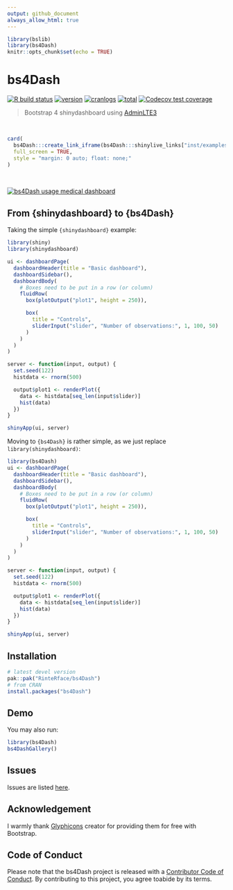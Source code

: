 ```yaml
---
output: github_document
always_allow_html: true
---
```


```r
library(bslib)
library(bs4Dash)
knitr::opts_chunk$set(echo = TRUE)
```

# bs4Dash 

[![R build status](https://github.com/RinteRface/bs4Dash/workflows/R-CMD-check/badge.svg)](https://github.com/RinteRface/bs4Dash/actions)
[![version](https://www.r-pkg.org/badges/version/bs4Dash)](https://CRAN.R-project.org/package=bs4Dash)
[![cranlogs](https://cranlogs.r-pkg.org/badges/bs4Dash)](https://CRAN.R-project.org/package=bs4Dash)
[![total](https://cranlogs.r-pkg.org/badges/grand-total/bs4Dash)](https://CRAN.R-project.org/package=bs4Dash)
[![Codecov test coverage](https://codecov.io/gh/RinteRface/bs4Dash/branch/master/graph/badge.svg)](https://codecov.io/gh/RinteRface/bs4Dash?branch=master)

> Bootstrap 4 shinydashboard using [AdminLTE3](https://github.com/ColorlibHQ/AdminLTE)

<br>

```r
card(
  bs4Dash:::create_link_iframe(bs4Dash:::shinylive_links["inst/examples/showcase"]),
  full_screen = TRUE,
  style = "margin: 0 auto; float: none;"
)
```

<br>

<div class="card">
<a href="https://analytichealth.co.uk/pharmly-portal/" target="_blank"><img src="https://analytichealth.co.uk/wp-content/uploads/2021/10/PA-bs4Dash.gif" alt="bs4Dash usage medical dashboard"></a>
</div>


## From {shinydashboard} to {bs4Dash}

Taking the simple `{shinydashboard}` example:

```r
library(shiny)
library(shinydashboard)

ui <- dashboardPage(
  dashboardHeader(title = "Basic dashboard"),
  dashboardSidebar(),
  dashboardBody(
    # Boxes need to be put in a row (or column)
    fluidRow(
      box(plotOutput("plot1", height = 250)),

      box(
        title = "Controls",
        sliderInput("slider", "Number of observations:", 1, 100, 50)
      )
    )
  )
)

server <- function(input, output) {
  set.seed(122)
  histdata <- rnorm(500)

  output$plot1 <- renderPlot({
    data <- histdata[seq_len(input$slider)]
    hist(data)
  })
}

shinyApp(ui, server)
```

Moving to `{bs4Dash}` is rather simple, as we just replace `library(shinydashboard)`:

```r
library(bs4Dash)
ui <- dashboardPage(
  dashboardHeader(title = "Basic dashboard"),
  dashboardSidebar(),
  dashboardBody(
    # Boxes need to be put in a row (or column)
    fluidRow(
      box(plotOutput("plot1", height = 250)),

      box(
        title = "Controls",
        sliderInput("slider", "Number of observations:", 1, 100, 50)
      )
    )
  )
)

server <- function(input, output) {
  set.seed(122)
  histdata <- rnorm(500)

  output$plot1 <- renderPlot({
    data <- histdata[seq_len(input$slider)]
    hist(data)
  })
}

shinyApp(ui, server)
```

## Installation

```r
# latest devel version
pak::pak("RinteRface/bs4Dash")
# from CRAN
install.packages("bs4Dash")
```

## Demo
You may also run:

```r
library(bs4Dash)
bs4DashGallery()
```

## Issues

Issues are listed [here](https://github.com/RinteRface/bs4Dash/issues). 


## Acknowledgement

I warmly thank [Glyphicons](https://www.glyphicons.com) creator for providing them for free with Bootstrap. 

## Code of Conduct
  
Please note that the bs4Dash project is released with a [Contributor Code of Conduct](https:/contributor-covenant.org/version/2/0/CODE_OF_CONDUCT.html). By contributing to this project, you agree toabide by its terms.
